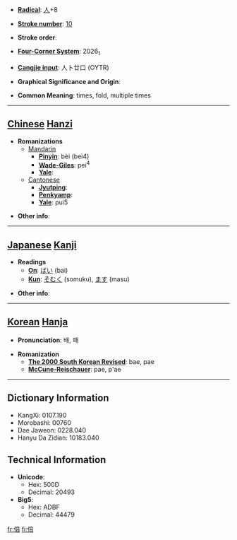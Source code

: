 * '''[[Wiktionary:Chinese radical index| Radical]]''': [[Wiktionary:Chinese radical index 人|人]]+8

* '''[[Wiktionary:Chinese total strokes index|Stroke number]]''': [[Wiktionary:Chinese total strokes index 10|10]]

* '''Stroke order''': 

* '''[[Wiktionary:Chinese four corner index|Four-Corner System]]''': 2026<sub>1</sub>

* '''[[Wiktionary:Chinese Cangjie index|Cangjie input]]''': 人卜廿口 (OYTR)

* '''Graphical Significance and Origin''': 

* '''Common Meaning''': times, fold, multiple times

----

== [[Chinese]] [[Hanzi]] ==

* '''Romanizations'''
** [[Mandarin]]
*** '''[[Pinyin]]''': bèi (bei4)
*** '''[[Wade-Giles]]''': pei<sup>4</sup>
*** '''[[Yale]]''': 
**[[Cantonese]]
***'''[[Jyutping]]''':
***'''[[Penkyamp]]''': 
***'''[[Yale]]''': pui5

* '''Other info''': 

----

== [[Japanese]] [[Kanji]] ==

* '''Readings'''
** '''[[On]]''': [[ばい]] (bai)
** '''[[Kun]]''': [[そむく]] (somuku), [[ます]] (masu)

* '''Other info''':  

----

== [[Korean]] [[Hanja]] ==

* '''Pronunciation''': 배, 패

* '''Romanization'''
** '''[[The 2000 South Korean Revised Romanization|The 2000 South Korean Revised]]''': bae, pae
** '''[[McCune-Reischauer]]''': pae, p'ae

----

== Dictionary Information ==

* KangXi: 0107.190
* Morobashi: 00760
* Dae Jaweon: 0228.040
* Hanyu Da Zidian: 10183.040

== Technical Information ==

* '''Unicode''':
** Hex: 500D
** Decimal: 20493
* '''Big5''':
** Hex: ADBF
** Decimal: 44479

[[fr:倍]]
[[fi:倍]]